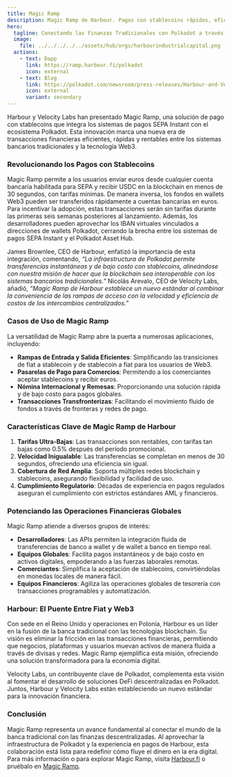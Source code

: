 ```yaml
---
title: Magic Ramp
description: Magic Ramp de Harbour. Pagos con stablecoins rápidos, eficientes y de bajo costo que conectan la banca SEPA con Polkadot.
hero:
  tagline: Conectando las Finanzas Tradicionales con Polkadot a través de Magic Ramp.
  image: 
    file: ../../../../../assets/hub/orgs/harbourindustrialcapital.png
  actions:
    - text: Dapp
      link: https://ramp.harbour.fi/polkadot
      icon: external
    - text: Blog
      link: https://polkadot.com/newsroom/press-releases/Harbour-and-Velocity-Labs-launch-instant-stablecoin-payment-between-eu-banks-and-polkadot
      icon: external
      variant: secondary
---
```



Harbour y Velocity Labs han presentado Magic Ramp, una solución de pago con stablecoins que integra los sistemas de pagos SEPA Instant con el ecosistema Polkadot. Esta innovación marca una nueva era de transacciones financieras eficientes, rápidas y rentables entre los sistemas bancarios tradicionales y la tecnología Web3.

### **Revolucionando los Pagos con Stablecoins**
Magic Ramp permite a los usuarios enviar euros desde cualquier cuenta bancaria habilitada para SEPA y recibir USDC en la blockchain en menos de 30 segundos, con tarifas mínimas. De manera inversa, los fondos en wallets Web3 pueden ser transferidos rápidamente a cuentas bancarias en euros. Para incentivar la adopción, estas transacciones serán sin tarifas durante las primeras seis semanas posteriores al lanzamiento. Además, los desarrolladores pueden aprovechar los IBAN virtuales vinculados a direcciones de wallets Polkadot, cerrando la brecha entre los sistemas de pagos SEPA Instant y el Polkadot Asset Hub.

James Brownlee, CEO de Harbour, enfatizó la importancia de esta integración, comentando, *“La infraestructura de Polkadot permite transferencias instantáneas y de bajo costo con stablecoins, alineándose con nuestra misión de hacer que la blockchain sea interoperable con los sistemas bancarios tradicionales.”* Nicolás Arevalo, CEO de Velocity Labs, añadió, *“Magic Ramp de Harbour establece un nuevo estándar al combinar la conveniencia de las rampas de acceso con la velocidad y eficiencia de costos de los intercambios centralizados.”*

### **Casos de Uso de Magic Ramp**
La versatilidad de Magic Ramp abre la puerta a numerosas aplicaciones, incluyendo:

- **Rampas de Entrada y Salida Eficientes**: Simplificando las transiciones de fiat a stablecoin y de stablecoin a fiat para los usuarios de Web3.
- **Pasarelas de Pago para Comercios**: Permitendo a los comerciantes aceptar stablecoins y recibir euros.
- **Nómina Internacional y Remesas**: Proporcionando una solución rápida y de bajo costo para pagos globales.
- **Transacciones Transfronterizas**: Facilitando el movimiento fluido de fondos a través de fronteras y redes de pago.

### **Características Clave de Magic Ramp de Harbour**
1. **Tarifas Ultra-Bajas**: Las transacciones son rentables, con tarifas tan bajas como 0.5% después del período promocional.
2. **Velocidad Inigualable**: Las transferencias se completan en menos de 30 segundos, ofreciendo una eficiencia sin igual.
3. **Cobertura de Red Amplia**: Soporta múltiples redes blockchain y stablecoins, asegurando flexibilidad y facilidad de uso.
4. **Cumplimiento Regulatorio**: Décadas de experiencia en pagos regulados aseguran el cumplimiento con estrictos estándares AML y financieros.

### **Potenciando las Operaciones Financieras Globales**
Magic Ramp atiende a diversos grupos de interés:

- **Desarrolladores**: Las APIs permiten la integración fluida de transferencias de banco a wallet y de wallet a banco en tiempo real.
- **Equipos Globales**: Facilita pagos instantáneos y de bajo costo en activos digitales, empoderando a las fuerzas laborales remotas.
- **Comerciantes**: Simplifica la aceptación de stablecoins, convirtiéndolas en monedas locales de manera fácil.
- **Equipos Financieros**: Agiliza las operaciones globales de tesorería con transacciones programables y automatización.

### **Harbour: El Puente Entre Fiat y Web3**
Con sede en el Reino Unido y operaciones en Polonia, Harbour es un líder en la fusión de la banca tradicional con las tecnologías blockchain. Su visión es eliminar la fricción en las transacciones financieras, permitiendo que negocios, plataformas y usuarios muevan activos de manera fluida a través de divisas y redes. Magic Ramp ejemplifica esta misión, ofreciendo una solución transformadora para la economía digital.

Velocity Labs, un contribuyente clave de Polkadot, complementa esta visión al fomentar el desarrollo de soluciones DeFi descentralizadas en Polkadot. Juntos, Harbour y Velocity Labs están estableciendo un nuevo estándar para la innovación financiera.

### **Conclusión**
Magic Ramp representa un avance fundamental al conectar el mundo de la banca tradicional con las finanzas descentralizadas. Al aprovechar la infraestructura de Polkadot y la experiencia en pagos de Harbour, esta colaboración está lista para redefinir cómo fluye el dinero en la era digital. Para más información o para explorar Magic Ramp, visita [Harbour.fi](https://harbour.fi) o pruébalo en [Magic Ramp](https://ramp.harbour.fi/polkadot).
